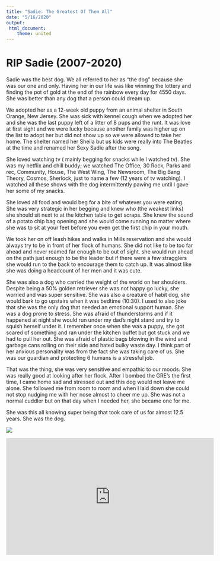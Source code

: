```yaml
---
title: "Sadie: The Greatest Of Them All"
date: "5/16/2020"
output:
 html_document:
    theme: united
---
```


# RIP Sadie (2007-2020)

Sadie was the best dog. We all referred to her as "the dog" because she was our one and only. Having her in our life was like winning the lottery and finding the pot of gold at the end of the rainbow  every day for 4550 days. She was better than any dog that a person could dream up.  

  
We adopted her as a 12-week old puppy from  an animal shelter in South Orange, New Jersey. She was sick with kennel cough when we adopted her and she was the last puppy left of a litter of 8 pups and the runt. It was love at first sight and we were lucky because another family was higher up on the list to adopt her but did not show up so we were allowed to take her home. The shelter named her Sheila but us kids were really into The Beatles at the time and renamed her Sexy Sadie after the song. 


She loved watching tv ( mainly begging for snacks while I watched tv). She was my netflix and chill buddy; we watched The Office, 30 Rock, Parks and rec, Community, House, The West Wing, The Newsroom, The Big Bang Theory, Cosmos, Sherlock, just to name a few (12 years of tv watching). I watched all these shows with the dog  intermittently pawing me until I gave her some of my snacks.

She loved all food and would beg for a bite of whatever you were eating. She was very strategic in her begging and knew who (the weakest links) she should sit next to at the kitchen table to get scraps. She knew the sound of a potato chip bag opening and she would come running no matter where she was to sit at your feet before you even get the first chip in your mouth.  


We took her on off leash hikes and walks in Mills reservation and she would always try to be in front of her flock of humans. She did not like to be too far ahead and never roamed far enough to be out of sight. she would run ahead on the path just enough to be the leader but if there were a few stragglers she would run to the back to encourage them to catch up. It was almost like she was doing a headcount of her men and it was cute.


She was also a dog who carried the weight of the world on her shoulders. Despite being a 50% golden retriever she was not happy go lucky, she worried and was super sensitive. She was also a creature of habit dog, she would bark to go upstairs when it was bedtime (10:30). I used to also joke that she was the only dog that needed an emotional support human. She was a dog prone to stress. She was afraid of thunderstorms and if it happened at night she would run under my dad's night stand and try to squish herself under it. I remember once when she was a puppy, she got scared of something and ran under the kitchen buffet but got stuck and we had to pull her out. She was afraid of plastic bags blowing in the wind and garbage cans rolling on their side and hated bulky waste day. I think part of her anxious personality was from the fact she was taking care of us. She was our guardian and protecting 6 humans is a stressful job.

That was the thing, she was very sensitive and empathic to our moods. She was really good at looking after her flock.  After I bombed the GRE's the first time, I came home sad and stressed out and this dog would not leave me alone. She followed me from room to room and when I laid down she could not stop nudging me with her nose almost to cheer me up.  She was not a normal cuddler but on that day when I needed her, she became one for me. 

She was this all knowing super being that took care of us for almost 12.5 years. She was the dog. 



![](unnamed-4.jpg) 


<center><iframe width="560" height="315" src="https://www.youtube.com/embed/tSk5U4oHhu0" frameborder="0" allow="accelerometer; autoplay; encrypted-media; gyroscope; picture-in-picture" allowfullscreen></iframe><center>

